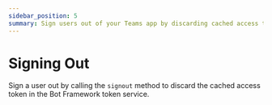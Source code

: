 ```yaml
---
sidebar_position: 5
summary: Sign users out of your Teams app by discarding cached access tokens in the Bot Framework token service.
---
```



# Signing Out

Sign a user out by calling the `signout` method to discard the cached access token in the Bot Framework token service.

<FileCodeBlock
    lang="typescript"
    src="/generated-snippets/ts/index.snippet.auth-signout.ts"
/>